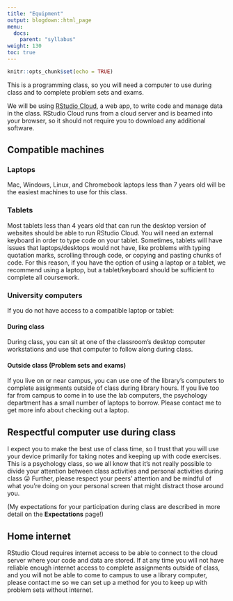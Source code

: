 ```yaml
---
title: "Equipment"
output: blogdown::html_page
menu:
  docs:
    parent: "syllabus"
weight: 130
toc: true
---
```


```r
knitr::opts_chunk$set(echo = TRUE)
```

This is a programming class, so you will need a computer to use during class and to complete problem sets and exams.

We will be using [RStudio Cloud](https://rstudio.cloud/learn/guide), a web app, to write code and manage data in the class. RStudio Cloud runs from a cloud server and is beamed into your browser, so it should not require you to download any additional software.

## Compatible machines

### Laptops

Mac, Windows, Linux, and Chromebook laptops less than 7 years old will be the easiest machines to use for this class.

### Tablets

Most tablets less than 4 years old that can run the desktop version of websites should be able to run RStudio Cloud. You will need an external keyboard in order to type code on your tablet. Sometimes, tablets will have issues that laptops/desktops would not have, like problems with typing quotation marks, scrolling through code, or copying and pasting chunks of code. For this reason, if you have the option of using a laptop or a tablet, we recommend using a laptop, but a tablet/keyboard should be sufficient to complete all coursework.

### University computers

If you do not have access to a compatible laptop or tablet:

#### During class

During class, you can sit at one of the classroom's desktop computer workstations and use that computer to follow along during class.

#### Outside class (Problem sets and exams)

If you live on or near campus, you can use one of the library's computers to complete assignments outside of class during library hours. If you live too far from campus to come in to use the lab computers, the psychology department has a small number of laptops to borrow. Please contact me to get more info about checking out a laptop.

## Respectful computer use during class

I expect you to make the best use of class time, so I trust that you will use your device primarily for taking notes and keeping up with code exercises. This is a psychology class, so we all know that it's not really possible to divide your attention between class activities and personal activities during class 😛 Further, please respect your peers' attention and be mindful of what you're doing on your personal screen that might distract those around you.

(My expectations for your participation during class are described in more detail on the **Expectations** page!)

## Home internet

RStudio Cloud requires internet access to be able to connect to the cloud server where your code and data are stored. If at any time you will not have reliable enough internet access to complete assignments outside of class, and you will not be able to come to campus to use a library computer, please contact me so we can set up a method for you to keep up with problem sets without internet.
